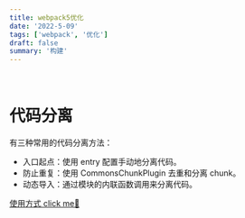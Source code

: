 ```yaml
---
title: webpack5优化
date: '2022-5-09'
tags: ['webpack', '优化']
draft: false
summary: '构建'
---
```


<TOCInline toc={props.toc} exclude="Overview" asDisclosure />
<br />

# 代码分离

有三种常用的代码分离方法：

- 入口起点：使用 entry 配置手动地分离代码。
- 防止重复：使用 CommonsChunkPlugin 去重和分离 chunk。
- 动态导入：通过模块的内联函数调用来分离代码。

[使用方式 click me👾](https://www.webpackjs.com/guides/code-splitting/)


